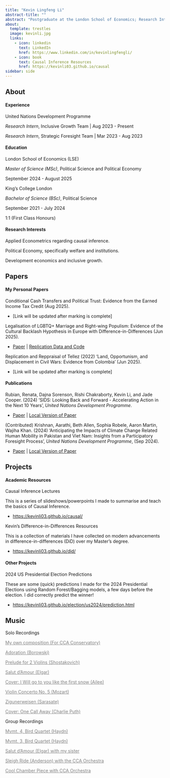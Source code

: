 ```yaml
---
title: "Kevin Lingfeng Li"
abstract-title: ""
abstract: "Postgraduate at the London School of Economics; Research Intern at the UNDP"
about:
  template: trestles
  image: kevinli.jpg
  links:
    - icon: linkedin
      text: LinkedIn
      href: https://www.linkedin.com/in/kevinlingfengli/
    - icon: book
      text: Causal Inference Resources
      href: https://kevinli03.github.io/causal
sidebar: side
---
```


::::::::::::::::::::::::::::::: {.panel-tabset .nav-pills}
## About

#### Experience

:::: myclass
United Nations Development Programme

::: small
*Research Intern*, Inclusive Growth Team \| Aug 2023 - Present

*Research Intern*, Strategic Foresight Team \| Mar 2023 - Aug 2023
:::
::::

#### Education

:::: myclass
London School of Economics (LSE)

::: small
*Master of Science (MSc)*, Political Science and Political Economy

September 2024 - August 2025
:::
::::

:::: myclass
King's College London

::: small
*Bachelor of Science (BSc)*, Political Science

September 2021 - July 2024

1:1 (First Class Honours)
:::
::::

#### Research Interests

:::: myclass
::: small
Applied Econometrics regarding causal inference.

Political Economy, specifically welfare and institutions.

Development economics and inclusive growth.
:::
::::

## Papers

#### My Personal Papers

:::: myclass
::: small
Conditional Cash Transfers and Political Trust: Evidence from the Earned Income Tax Credit (Aug 2025).

-   \[Link will be updated after marking is complete\]
:::
::::

:::: myclass
::: small
Legalisation of LGBTQ+ Marriage and Right-wing Populism: Evidence of the Cultural Backlash Hypothesis in Europe with Difference-in-Differences (Jun 2025).

-   [Paper](https://kevinli03.github.io/papers/gv482/paper.pdf) \| [Replication Data and Code](https://github.com/kevinli03/kevinli03.github.io/tree/main/papers/gv482)
:::
::::

:::: myclass
::: small
Replication and Reppraisal of Tellez (2022) 'Land, Opportunism, and Displacement in Civil Wars: Evidence from Colombia' (Jun 2025).

-   \[Link will be updated after marking is complete\]
:::
::::

#### Publications

:::: myclass
::: small
Rubian, Renata, Dajna Sorenson, Rishi Chakraborty, Kevin Li, and Jade Cooper. (2024) 'SIDS: Looking Back and Forward - Accelerating Action in the Next 10 Years', *United Nations Development Programme*.

-   [Paper](https://www.undp.org/publications/sids-looking-back-and-forward) \| [Local Version of Paper](https://kevinli03.github.io/papers/undp/sids.pdf)
:::
::::

:::: myclass
::: small
(Contributed) Krishnan, Aarathi, Beth Allen, Sophia Robele, Aaron Martin, Wajiha Khan. (2024) 'Anticipating the Impacts of Climate Change Related Human Mobility in Pakistan and Viet Nam: Insights from a Participatory Foresight Process', *United Nations Development Programme*, (Sep 2024).

-   [Paper](https://www.undp.org/asia-pacific/publications/anticipating-impacts-of-climate-change-related-human-mobility-pakistan-and-viet-nam) \| [Local Version of Paper](https://kevinli03.github.io/papers/undp/climate.pdf)
:::
::::

## Projects

#### Academic Resources

:::: myclass
Causal Inference Lectures

::: small
This is a series of slideshows/powerpoints I made to summarise and teach the basics of Causal Inference.

-   <https://kevinli03.github.io/causal/>
:::
::::

:::: myclass
Kevin's Difference-in-Differences Resources

::: small
This is a collection of materials I have collected on modern advancements in difference-in-differences (DiD) over my Master's degree.

-   <https://kevinli03.github.io/did/>
:::
::::

#### Other Projects

:::: myclass
2024 US Presidential Election Predictions

::: small
These are some (quick) predictions I made for the 2024 Presidential Elections using Random Forest/Bagging models, a few days before the election. I did correctly predict the winner!

-   <https://kevinli03.github.io/election/us2024/prediction.html>
:::
::::

## Music

:::: myclass
Solo Recordings

::: small
[My own composition (For CCA Conservatory)](https://youtu.be/-VkJFQiv4ps){style="color: gray;"}

[Adoration (Borowski)](https://youtu.be/rp4HV2AKm4A){style="color: gray;"}

[Prelude for 2 Violins (Shostakovich)](https://youtu.be/llQZ1jnh_ik){style="color: gray;"}

[Salut d'Amour (Elgar)](https://youtu.be/QhHTsEqjC2U){style="color: gray;"}

[Cover: I Will go to you like the first snow (Ailee)](https://youtu.be/DFyVmGi3_i8){style="color: gray;"}

[Violin Concerto No. 5 (Mozart)](https://youtu.be/-YB5BJMvmJg){style="color: gray;"}

[Zigunerweisen (Sarasate)](https://youtu.be/-WIrp25443I){style="color: gray;"}

[Cover: One Call Away (Charlie Puth)](https://youtu.be/Rtt7LULcPmc){style="color: gray;"}
:::
::::

:::: myclass
Group Recordings

::: small
[Mvmt. 4, Bird Quartet (Haydn)](https://youtu.be/PZg5tvuPPvg){style="color: gray;"}

[Mvmt. 3, Bird Quartet (Haydn)](https://youtu.be/ytTFMK6Z8l8){style="color: gray;"}

[Salut d'Amour (Elgar) with my sister](https://youtu.be/j1bAfFD9AmQ){style="color: gray;"}

[Sleigh Ride (Anderson) with the CCA Orchestra](https://youtu.be/EIa9A11ASq0){style="color: gray;"}

[Cool Chamber Piece with CCA Orchestra](https://youtu.be/f3efaP1yKrQ){style="color: gray;"}
:::
::::
:::::::::::::::::::::::::::::::